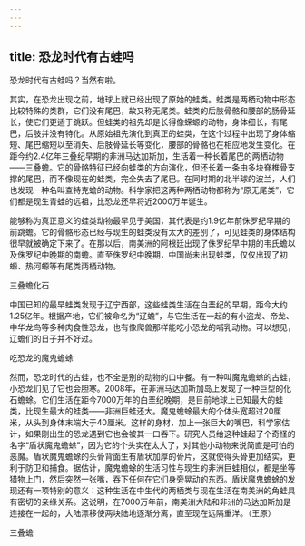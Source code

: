 ```yaml
---
---
---
```

title: 恐龙时代有古蛙吗
---




恐龙时代有古蛙吗？当然有啦。

其实，在恐龙出现之前，地球上就已经出现了原始的蛙类。蛙类是两栖动物中形态比较特殊的类群，它们没有尾巴，故又称无尾类。蛙类的后肢骨骼和腰部的肠骨延长，使它们更适于跳跃。但蛙类的祖先却是长得像蝾螈的动物，身体细长，有尾巴，后肢并没有特化。从原始祖先演化到真正的蛙类，在这个过程中出现了身体缩短、尾巴缩短以至消失、后肢骨延长等变化，腰部的骨骼也在相应地发生变化。在距今约2.4亿年三叠纪早期的非洲马达加斯加，生活着一种长着尾巴的两栖动物——三叠蟾。它的骨骼特征已经向蛙类的方向演化，但还长着一条由多块脊椎骨支撑的尾巴，而不像现在的蛙类，完全失去了尾巴。在同时期的北半球的波兰，人们也发现一种名叫查特克蟾的动物。科学家把这两种两栖动物都称为“原无尾类”，它们都是现生青蛙的远祖，比恐龙还早将近2000万年诞生。

能够称为真正意义的蛙类动物最早见于美国，其代表是约1.9亿年前侏罗纪早期的前跳蟾。它的骨骼形态已经与现生的蛙类没有太大的差别了，可见蛙类的身体结构很早就被确定下来了。在那以后，南美洲的阿根廷出现了侏罗纪早中期的韦氏蟾以及侏罗纪中晚期的南蟾。直至侏罗纪中晚期，中国尚未出现蛙类，仅仅出现了初螈、热河螈等有尾类两栖动物。

三叠蟾化石



中国已知的最早蛙类发现于辽宁西部，这些蛙类生活在白垩纪的早期，距今大约1.25亿年。根据产地，它们被命名为“辽蟾”，与它生活在一起的有小盗龙、帝龙、中华龙鸟等多种肉食性恐龙，也有像爬兽那样能吃小恐龙的哺乳动物。可以想见，辽蟾们的日子并不好过。

吃恐龙的魔鬼蟾蜍



然而，恐龙时代的古蛙，也不全是别的动物的口中餐。有一种叫魔鬼蟾蜍的古蛙，小恐龙们见了它也会胆寒。2008年，在非洲马达加斯加岛上发现了一种巨型的化石蟾蜍。它们生活在距今7000万年的白垩纪晚期，是目前地球上已知最大的蛙类，比现生最大的蛙类——非洲巨蛙还大。魔鬼蟾蜍最大的个体头宽超过20厘米，从头到身体末端大于40厘米。这样的身材，加上一张巨大的嘴巴，科学家估计，如果刚出生的恐龙遇到它也会被其一口吞下。研究人员给这种蛙起了个奇怪的名字“盾状魔鬼蟾蜍”，因为它的个头实在太大了，对其他小动物来说简直是可怕的恶魔。盾状魔鬼蟾蜍的头骨背面生有盾状加厚的骨片，这就使得头骨更加结实，更利于防卫和捕食。据估计，魔鬼蟾蜍的生活习性与现生的非洲巨蛙相似，都是坐等猎物上门，然后突然一张嘴，吞下任何在它们身旁晃动的东西。盾状魔鬼蟾蜍的发现还有一项特别的意义：这种生活在中生代的两栖类与现在生活在南美洲的角蛙具有密切的亲缘关系。这说明，在7000万年前，南美洲大陆和非洲的马达加斯加是连接在一起的，大陆漂移使两块陆地逐渐分离，直至现在远隔重洋。（王原）

三叠蟾